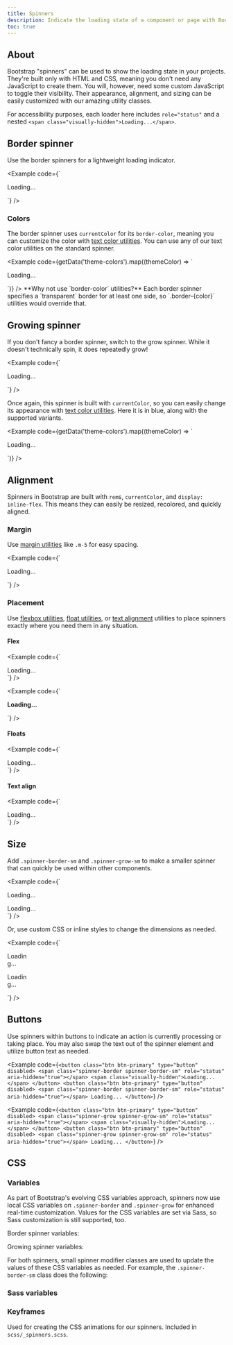 ```yaml
---
title: Spinners
description: Indicate the loading state of a component or page with Bootstrap spinners, built entirely with HTML, CSS, and no JavaScript.
toc: true
---
```



## About

Bootstrap "spinners" can be used to show the loading state in your projects. They're built only with HTML and CSS, meaning you don't need any JavaScript to create them. You will, however, need some custom JavaScript to toggle their visibility. Their appearance, alignment, and sizing can be easily customized with our amazing utility classes.

For accessibility purposes, each loader here includes `role="status"` and a nested `<span class="visually-hidden">Loading...</span>`.

<Callout name="info-prefersreducedmotion" />

## Border spinner

Use the border spinners for a lightweight loading indicator.

<Example code={`<div class="spinner-border" role="status">
  <span class="visually-hidden">Loading...</span>
</div>`} />

### Colors

The border spinner uses `currentColor` for its `border-color`, meaning you can customize the color with [text color utilities][color]. You can use any of our text color utilities on the standard spinner.

<Example code={getData('theme-colors').map((themeColor) => `<div class="spinner-border text-${themeColor.name}" role="status">
  <span class="visually-hidden">Loading...</span>
</div>`)} />

<Callout>
**Why not use `border-color` utilities?** Each border spinner specifies a `transparent` border for at least one side, so `.border-{color}` utilities would override that.
</Callout>

## Growing spinner

If you don't fancy a border spinner, switch to the grow spinner. While it doesn't technically spin, it does repeatedly grow!

<Example code={`<div class="spinner-grow" role="status">
  <span class="visually-hidden">Loading...</span>
</div>`} />

Once again, this spinner is built with `currentColor`, so you can easily change its appearance with [text color utilities][color]. Here it is in blue, along with the supported variants.

<Example code={getData('theme-colors').map((themeColor) => `<div class="spinner-grow text-${themeColor.name}" role="status">
  <span class="visually-hidden">Loading...</span>
</div>`)} />

## Alignment

Spinners in Bootstrap are built with `rem`s, `currentColor`, and `display: inline-flex`. This means they can easily be resized, recolored, and quickly aligned.

### Margin

Use [margin utilities][margin] like `.m-5` for easy spacing.

<Example code={`<div class="spinner-border m-5" role="status">
  <span class="visually-hidden">Loading...</span>
</div>`} />

### Placement

Use [flexbox utilities][flex], [float utilities][float], or [text alignment][text] utilities to place spinners exactly where you need them in any situation.

#### Flex

<Example code={`<div class="d-flex justify-content-center">
  <div class="spinner-border" role="status">
    <span class="visually-hidden">Loading...</span>
  </div>
</div>`} />

<Example code={`<div class="d-flex align-items-center">
  <strong>Loading...</strong>
  <div class="spinner-border ms-auto" role="status" aria-hidden="true"></div>
</div>`} />

#### Floats

<Example code={`<div class="clearfix">
  <div class="spinner-border float-end" role="status">
    <span class="visually-hidden">Loading...</span>
  </div>
</div>`} />

#### Text align

<Example code={`<div class="text-center">
  <div class="spinner-border" role="status">
    <span class="visually-hidden">Loading...</span>
  </div>
</div>`} />

## Size

Add `.spinner-border-sm` and `.spinner-grow-sm` to make a smaller spinner that can quickly be used within other components.

<Example code={`<div class="spinner-border spinner-border-sm" role="status">
  <span class="visually-hidden">Loading...</span>
</div>
<div class="spinner-grow spinner-grow-sm" role="status">
  <span class="visually-hidden">Loading...</span>
</div>`} />

Or, use custom CSS or inline styles to change the dimensions as needed.

<Example code={`<div class="spinner-border" style="width: 3rem; height: 3rem;" role="status">
  <span class="visually-hidden">Loading...</span>
</div>
<div class="spinner-grow" style="width: 3rem; height: 3rem;" role="status">
  <span class="visually-hidden">Loading...</span>
</div>`} />

## Buttons

Use spinners within buttons to indicate an action is currently processing or taking place. You may also swap the text out of the spinner element and utilize button text as needed.

<Example code={`<button class="btn btn-primary" type="button" disabled>
  <span class="spinner-border spinner-border-sm" role="status" aria-hidden="true"></span>
  <span class="visually-hidden">Loading...</span>
</button>
<button class="btn btn-primary" type="button" disabled>
  <span class="spinner-border spinner-border-sm" role="status" aria-hidden="true"></span>
  Loading...
</button>`} />

<Example code={`<button class="btn btn-primary" type="button" disabled>
  <span class="spinner-grow spinner-grow-sm" role="status" aria-hidden="true"></span>
  <span class="visually-hidden">Loading...</span>
</button>
<button class="btn btn-primary" type="button" disabled>
  <span class="spinner-grow spinner-grow-sm" role="status" aria-hidden="true"></span>
  Loading...
</button>`} />

## CSS

### Variables

<AddedIn version="5.2.0" />

As part of Bootstrap's evolving CSS variables approach, spinners now use local CSS variables on `.spinner-border` and `.spinner-grow` for enhanced real-time customization. Values for the CSS variables are set via Sass, so Sass customization is still supported, too.

Border spinner variables:

<ScssDocs name="spinner-border-css-vars" file="scss/_spinners.scss" />

Growing spinner variables:

<ScssDocs name="spinner-grow-css-vars" file="scss/_spinners.scss" />

For both spinners, small spinner modifier classes are used to update the values of these CSS variables as needed. For example, the `.spinner-border-sm` class does the following:

<ScssDocs name="spinner-border-sm-css-vars" file="scss/_spinners.scss" />

### Sass variables

<ScssDocs name="spinner-variables" file="scss/_variables.scss" />

### Keyframes

Used for creating the CSS animations for our spinners. Included in `scss/_spinners.scss`.

<ScssDocs name="spinner-border-keyframes" file="scss/_spinners.scss" />

<ScssDocs name="spinner-grow-keyframes" file="scss/_spinners.scss" />


[color]:   [[docsref:/utilities/colors]]
[flex]:    [[docsref:/utilities/flex]]
[float]:   [[docsref:/utilities/float]]
[margin]:  [[docsref:/utilities/spacing]]
[text]:    [[docsref:/utilities/text]]
